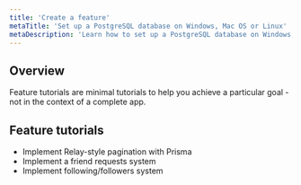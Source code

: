 ```yaml
---
title: 'Create a feature'
metaTitle: 'Set up a PostgreSQL database on Windows, Mac OS or Linux'
metaDescription: 'Learn how to set up a PostgreSQL database on Windows, Mac OS or Linux by following the step-by-step instructions in this practical guide.'
---
```


## Overview

Feature tutorials are minimal tutorials to help you achieve a particular goal - not in the context of a complete app.

## Feature tutorials

- Implement Relay-style pagination with Prisma
- Implement a friend requests system
- Implement following/followers system
